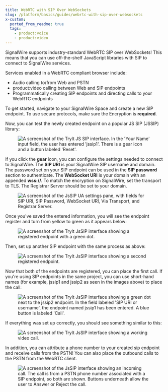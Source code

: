 ```yaml
---
title: WebRTC with SIP Over WebSockets
slug: /platform/basics/guides/webrtc-with-sip-over-websockets
x-custom:
  ported_from_readme: true
  tags:
    - product:voice
    - product:video
---
```



SignalWire supports industry-standard WebRTC SIP over WebSockets! This means that you can use off-the-shelf JavaScript libraries with SIP to connect to SignalWire services.

Services enabled in a WebRTC compliant browser include:

- Audio calling to/from Web and PSTN
- product:video calling between Web and SIP endpoints
- Programmatically creating SIP endpoints and directing calls to your WebRTC endpoints

To get started, navigate to your SignalWire Space and create a new SIP endpoint. To use secure protocols, make sure the Encryption is **required**.

Now, you can test the newly created endpoint on a popular JS SIP (JSSIP) library:

<figure>
  <img className="img-800" src={require("./4e31aa1-rtaImage.webP").default} alt="A screenshot of the TryIt JS SIP interface. In the 'Your Name' input field, the user has entered 'jssip1'. There is a gear icon and a button labeled 'Reset'." />
</figure>

If you click the **gear** icon, you can configure the settings needed to connect to SignalWire. The **SIP URI** is your SignalWire SIP username and domain. The password set on your SIP endpoint can be used in the **SIP password** section to authenticate. The **WebSocket URI** is your domain with an appended **wss://**. To match the encryption on SignalWire, set the transport to TLS. The Registrar Server should be set to your domain.

<figure>
  <img className="img-800" src={require("./8b50f21-rtaImage_1.webP").default} alt="A screenshot of the JsSIP UA settings pane, with fields for SIP URI, SIP Password, WebSocket URI, Via Transport, and Registrar Server." />
</figure>

Once you've saved the entered information, you will see the endpoint register and turn from yellow to green as it appears below:

<figure>
  <img className="img-800" src={require("./395d2a6-rtaImage_2.webP").default} alt="A screenshot of the TryIt JsSIP interface showing a registered endpoint with a green dot." />
</figure>

Then, set up another SIP endpoint with the same process as above:

<figure>
  <img className="img-800" src={require("./9950746-rtaImage_3.webP").default} alt="A screenshot of the TryIt JsSIP interface showing a second registered endpoint." />
</figure>

Now that both of the endpoints are registered, you can place the first call. If you're using SIP endpoints in the same project, you can use short-hand names (for example, jssip1 and jssip2 as seen in the images above) to place the call:

<figure>
  <img className="img-800" src={require("./ef452c9-rtaImage_4.webP").default} alt="A screenshot of the TryIt JsSIP interface showing a green dot next to the jssip2 endpoint. In the field labeled 'SIP URI or username', the endpoint named jssip1 has been entered. A blue button is labeled 'Call'." />
</figure>

If everything was set up correctly, you should see something similar to this:

<figure>
  <img className="img-800" src={require("./0ceae3c-rtaImage_5.webP").default} alt="A screenshot of the TryIt JsSIP interface showing a working video call." />
</figure>

In addition, you can attribute a phone number to your created sip endpoint and receive calls from the PSTN! You can also place the outbound calls to the PSTN from the WebRTC client. 

<figure>
  <img className="img-800" src={require("./684523f-rtaImage_6.webP").default} alt="A screenshot of the JsSIP interface showing an incoming call. The call is from a PSTN phone number associated with a SIP endpoint, so both are shown. Buttons underneath allow the user to Answer or Reject the call." />
</figure>
